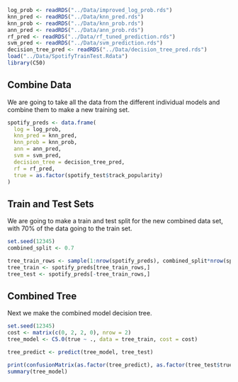 ```r
log_prob <- readRDS("../Data/improved_log_prob.rds")
knn_pred <- readRDS("../Data/knn_pred.rds")
knn_prob <- readRDS("../Data/knn_prob.rds")
ann_pred <- readRDS("../Data/ann_prob.rds")
rf_pred <- readRDS("../Data/rf_tuned_prediction.rds")
svm_pred <- readRDS("../Data/svm_prediction.rds")
decision_tree_pred <- readRDS("../Data/decision_tree_pred.rds")
load("../Data/SpotifyTrainTest.Rdata")
library(C50)
```

## Combine Data

We are going to take all the data from the different individual models and combine them to make a new training set.
```r
spotify_preds <- data.frame(
  log = log_prob,
  knn_pred = knn_pred,
  knn_prob = knn_prob,
  ann = ann_pred,
  svm = svm_pred,
  decision_tree = decision_tree_pred,
  rf = rf_pred,
  true = as.factor(spotify_test$track_popularity)
)
```


## Train and Test Sets

We are going to make a train and test split for the new combined data set, with 70\% of the data going to the train set.
```r
set.seed(12345)
combined_split <- 0.7

tree_train_rows <- sample(1:nrow(spotify_preds), combined_split*nrow(spotify_preds))
tree_train <- spotify_preds[tree_train_rows,]
tree_test <- spotify_preds[-tree_train_rows,]
```

## Combined Tree
Next we make the combined model decision tree.
```r
set.seed(12345)
cost <- matrix(c(0, 2, 2, 0), nrow = 2)
tree_model <- C5.0(true ~ ., data = tree_train, cost = cost)
```

```r
tree_predict <- predict(tree_model, tree_test)

print(confusionMatrix(as.factor(tree_predict), as.factor(tree_test$true), positive = "1"))
summary(tree_model)
```

